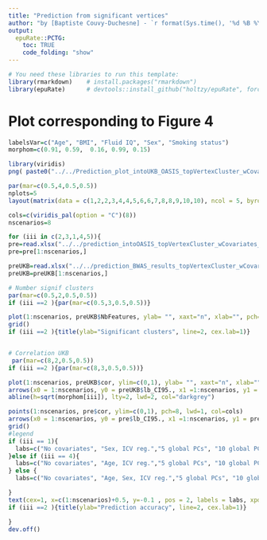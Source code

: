 ```yaml
---
title: "Prediction from significant vertices"
author: "by [Baptiste Couvy-Duchesne] - `r format(Sys.time(), '%d %B %Y')`"
output:
  epuRate::PCTG:
    toc: TRUE
    code_folding: "show"
---
```


```r

# You need these libraries to run this template:
library(rmarkdown)    # install.packages("rmarkdown") 
library(epuRate)      # devtools::install_github("holtzy/epuRate", force=TRUE)

```


# Plot corresponding to Figure 4

```R

labelsVar=c("Age", "BMI", "Fluid IQ", "Sex", "Smoking status")
morphom=c(0.91, 0.59,  0.16, 0.99, 0.15)

library(viridis)
png( paste0("../../Prediction_plot_intoUKB_OASIS_topVertexCluster_wCovariates_allPhenoModels_Figure3_R1IEEE.png"), width = 18, height = 10, units = "cm", res = 400)

par(mar=c(0.5,4,0.5,0.5))
nplots=5
layout(matrix(data = c(1,2,2,3,4,4,5,6,6,7,8,8,9,10,10), ncol = 5, byrow = F ) )

cols=c(viridis_pal(option = "C")(8))
nscenarios=8

for (iii in c(2,3,1,4,5)){
pre=read.xlsx("../../prediction_intoOASIS_topVertexCluster_wCovariates_N1006_allPhenoModels_R1IEEE.xlsx", sheetIndex = iii, as.data.frame = T, colClasses = c("character", rep( "numeric", 10) ) )
pre=pre[1:nscenarios,]

preUKB=read.xlsx("../../prediction_BWAS_results_topVertexCluster_wCovariates_allPhenoModels_R1IEEE.xlsx", sheetIndex = iii, as.data.frame = T, colClasses = c("character", rep( "numeric", 10) ) )
preUKB=preUKB[1:nscenarios,]

# Number signif clusters
par(mar=c(0.5,2,0.5,0.5))
if (iii ==2 ){par(mar=c(0.5,3,0.5,0.5))} 

plot(1:nscenarios, preUKB$NbFeatures, ylab= "", xaxt="n", xlab="", pch=19, lwd=1, col=cols,main = labelsVar[iii], cex.main=0.7)
grid()
if (iii ==2 ){title(ylab="Significant clusters", line=2, cex.lab=1)}


# Correlation UKB
 par(mar=c(8,2,0.5,0.5)) 
if (iii ==2 ){par(mar=c(8,3,0.5,0.5))}

plot(1:nscenarios, preUKB$cor, ylim=c(0,1), ylab= "", xaxt="n", xlab="", pch=20, lwd=1, col=cols, cex.main=0.7)
arrows(x0 = 1:nscenarios, y0 = preUKB$lb_CI95., x1 =1:nscenarios, y1 = preUKB$ub_CI95.,  code=3,length=0.05,angle=90,col='black', lwd=1 )
abline(h=sqrt(morphom[iii]), lty=2, lwd=2, col="darkgrey")

points(1:nscenarios, pre$cor, ylim=c(0,1), pch=8, lwd=1, col=cols)
arrows(x0 = 1:nscenarios, y0 = pre$lb_CI95., x1 =1:nscenarios, y1 = pre$ub_CI95.,  code=3,length=0.05,angle=90,col='black', lwd=1 )
grid()
#legend
if (iii == 1){
  labs=c("No covariates", "Sex, ICV reg.","5 global PCs", "10 global PCs", "10 modality spe. PCs", "LMM (global BRM)","LMM with covariates",  "LMM (multi. BRM)")
}else if (iii == 4){
  labs=c("No covariates", "Age, ICV reg.","5 global PCs", "10 global PCs", "10 modality spe. PCs", "LMM (global BRM)","LMM with covariates",  "LMM (multi. BRM)")
} else {
  labs=c("No covariates", "Age, Sex, ICV reg.","5 global PCs", "10 global PCs", "10 modality spe. PCs", "LMM (global BRM)","LMM with covariates",  "LMM (multi. BRM)")

}
text(cex=1, x=c(1:nscenarios)+0.5, y=-0.1 , pos = 2, labels = labs, xpd=TRUE, srt=65) 
if (iii ==2 ){title(ylab="Prediction accuracy", line=2, cex.lab=1)}

}
dev.off()

```

<br><br>
